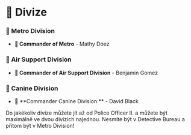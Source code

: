
# 🔮 Divize

### 🥷 Metro Division

- **🥷 Commander of Metro** - Mathy Doez

### 🚁 Air Support Division

- **🚁 Commander of Air Support Division** - Benjamin Gomez

### 🦮 Canine Division

- 🦮 **Commander Canine Division ** - David Black

<Callout type="info" emoji="ℹ️">
  Do jakékoliv divize můžete jít až od Police Officer II. a můžete být maximálně
  ve dvou divizích najednou. Nesmíte být v Detective Bureau a přitom být v Metro
  Division!
</Callout>
